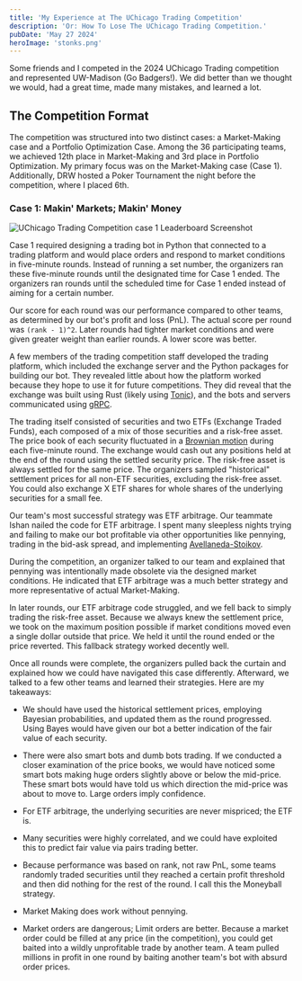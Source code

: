 ```yaml
---
title: 'My Experience at The UChicago Trading Competition'
description: 'Or: How To Lose The UChicago Trading Competition.'
pubDate: 'May 27 2024'
heroImage: 'stonks.png'
---
```


Some friends and I competed in the 2024 UChicago Trading competition and represented UW-Madison (Go Badgers!). We did better than we thought we would, had a great time, made many mistakes, and learned a lot.

## The Competition Format
The competition was structured into two distinct cases: a Market-Making case and a Portfolio Optimization Case. Among the 36 participating teams, we achieved 12th place in Market-Making and 3rd place in Portfolio Optimization. My primary focus was on the Market-Making case (Case 1). Additionally, DRW hosted a Poker Tournament the night before the competition, where I placed 6th.

### Case 1: Makin' Markets; Makin' Money

![UChicago Trading Competition case 1 Leaderboard Screenshot](/images/chicago_comp_leaderboard.png)

Case 1 required designing a trading bot in Python that connected to a trading platform and would place orders and respond to market conditions in five-minute rounds. Instead of running a set number, the organizers ran these five-minute rounds until the designated time for Case 1 ended. The organizers ran rounds until the scheduled time for Case 1 ended instead of aiming for a certain number. 

Our score for each round was our performance compared to other teams, as determined by our bot's profit and loss (PnL). The actual score per round was `(rank - 1)^2`. Later rounds had tighter market conditions and were given greater weight than earlier rounds. A lower score was better.

A few members of the trading competition staff developed the trading platform, which included the exchange server and the Python packages for building our bot. They revealed little about how the platform worked because they hope to use it for future competitions. They did reveal that the exchange was built using Rust (likely using [Tonic](https://github.com/hyperium/tonic)), and the bots and servers communicated using [gRPC](https://grpc.io/).

The trading itself consisted of securities and two ETFs (Exchange Traded Funds), each composed of a mix of those securities and a risk-free asset. The price book of each security fluctuated in a [Brownian motion](https://en.wikipedia.org/wiki/Brownian_motion) during each five-minute round. The exchange would cash out any positions held at the end of the round using the settled security price. The risk-free asset is always settled for the same price. The organizers sampled "historical" settlement prices for all non-ETF securities, excluding the risk-free asset. You could also exchange X ETF shares for whole shares of the underlying securities for a small fee.

Our team's most successful strategy was ETF arbitrage. Our teammate Ishan nailed the code for ETF arbitrage. I spent many sleepless nights trying and failing to make our bot profitable via other opportunities like pennying, trading in the bid-ask spread, and implementing [Avellaneda-Stoikov](https://math.nyu.edu/~avellane/HighFrequencyTrading.pdf).

During the competition, an organizer talked to our team and explained that pennying was intentionally made obsolete via the designed market conditions. He indicated that ETF arbitrage was a much better strategy and more representative of actual Market-Making.

In later rounds, our ETF arbitrage code struggled, and we fell back to simply trading the risk-free asset. Because we always knew the settlement price, we took on the maximum position possible if market conditions moved even a single dollar outside that price. We held it until the round ended or the price reverted. This fallback strategy worked decently well.

Once all rounds were complete, the organizers pulled back the curtain and explained how we could have navigated this case differently. Afterward, we talked to a few other teams and learned their strategies. Here are my takeaways:

- We should have used the historical settlement prices, employing Bayesian probabilities, and updated them as the round progressed. Using Bayes would have given our bot a better indication of the fair value of each security.

- There were also smart bots and dumb bots trading. If we conducted a closer examination of the price books, we would have noticed some smart bots making huge orders slightly above or below the mid-price. These smart bots would have told us which direction the mid-price was about to move to. Large orders imply confidence.

- For ETF arbitrage, the underlying securities are never mispriced; the ETF is.

- Many securities were highly correlated, and we could have exploited this to predict fair value via pairs trading better.

- Because performance was based on rank, not raw PnL, some teams randomly traded securities until they reached a certain profit threshold and then did nothing for the rest of the round. I call this the Moneyball strategy.

- Market Making does work without pennying.

- Market orders are dangerous; Limit orders are better. Because a market order could be filled at any price (in the competition), you could get baited into a wildly unprofitable trade by another team. A team pulled millions in profit in one round by baiting another team's bot with absurd order prices.